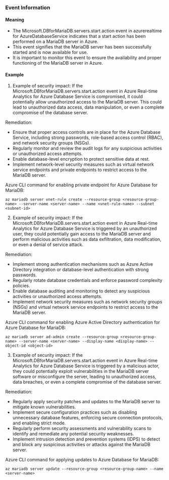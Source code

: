 
### Event Information

#### Meaning

- The Microsoft.DBforMariaDB.servers.start.action event in azurerealtime for AzureDatabaseService indicates that a start action has been performed on a MariaDB server in Azure.
- This event signifies that the MariaDB server has been successfully started and is now available for use.
- It is important to monitor this event to ensure the availability and proper functioning of the MariaDB server in Azure.

#### Example

1. Example of security impact: If the Microsoft.DBforMariaDB.servers.start.action event in Azure Real-time Analytics for Azure Database Service is compromised, it could potentially allow unauthorized access to the MariaDB server. This could lead to unauthorized data access, data manipulation, or even a complete compromise of the database server.

Remediation:
- Ensure that proper access controls are in place for the Azure Database Service, including strong passwords, role-based access control (RBAC), and network security groups (NSGs).
- Regularly monitor and review the audit logs for any suspicious activities or unauthorized access attempts.
- Enable database-level encryption to protect sensitive data at rest.
- Implement network-level security measures such as virtual network service endpoints and private endpoints to restrict access to the MariaDB server.

Azure CLI command for enabling private endpoint for Azure Database for MariaDB:
```
az mariadb server vnet-rule create --resource-group <resource-group-name> --server-name <server-name> --name <vnet-rule-name> --subnet <subnet-id>
```

2. Example of security impact: If the Microsoft.DBforMariaDB.servers.start.action event in Azure Real-time Analytics for Azure Database Service is triggered by an unauthorized user, they could potentially gain access to the MariaDB server and perform malicious activities such as data exfiltration, data modification, or even a denial of service attack.

Remediation:
- Implement strong authentication mechanisms such as Azure Active Directory integration or database-level authentication with strong passwords.
- Regularly rotate database credentials and enforce password complexity policies.
- Enable database auditing and monitoring to detect any suspicious activities or unauthorized access attempts.
- Implement network security measures such as network security groups (NSGs) and virtual network service endpoints to restrict access to the MariaDB server.

Azure CLI command for enabling Azure Active Directory authentication for Azure Database for MariaDB:
```
az mariadb server ad-admin create --resource-group <resource-group-name> --server-name <server-name> --display-name <display-name> --object-id <object-id>
```

3. Example of security impact: If the Microsoft.DBforMariaDB.servers.start.action event in Azure Real-time Analytics for Azure Database Service is triggered by a malicious actor, they could potentially exploit vulnerabilities in the MariaDB server software or misconfigure the server, leading to unauthorized access, data breaches, or even a complete compromise of the database server.

Remediation:
- Regularly apply security patches and updates to the MariaDB server to mitigate known vulnerabilities.
- Implement secure configuration practices such as disabling unnecessary database features, enforcing secure connection protocols, and enabling strict mode.
- Regularly perform security assessments and vulnerability scans to identify and remediate any potential security weaknesses.
- Implement intrusion detection and prevention systems (IDPS) to detect and block any suspicious activities or attacks against the MariaDB server.

Azure CLI command for applying updates to Azure Database for MariaDB:
```
az mariadb server update --resource-group <resource-group-name> --name <server-name>
```

